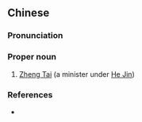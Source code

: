 {{also|郑泰}}
==Chinese==
{{zh-forms|s=郑泰}}

===Pronunciation===
{{zh-pron
|m=Zhèng Tài
|cat=pn
}}

===Proper noun===
{{zh-proper noun}}

# [[w:Zheng Tai|Zheng Tai]] (a minister under [[w:He Jin|He Jin]])

===References===
* {{cite-book
|last=Luo
|first=Guanzhong
|authorlink=w:Luo Guanzhong
|coauthors=
|year=
|title=[[s:Romance of the Three Kingdoms/Chapter 2#22|Romance of the Three Kingdoms/Chapter 2]]
|language=Mandarin/English
|publisher=
|location=
}}